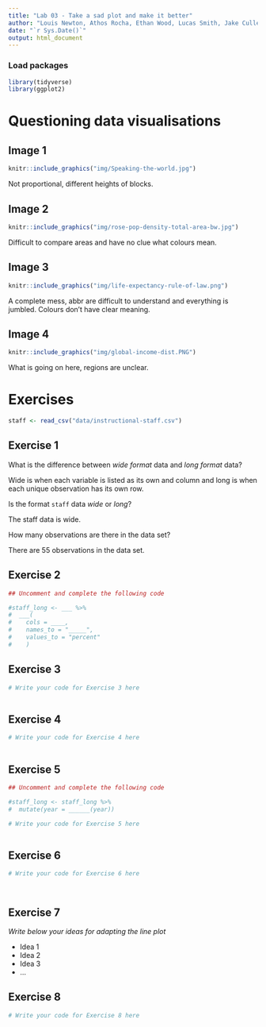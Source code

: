 ```yaml
---
title: "Lab 03 - Take a sad plot and make it better"
author: "Louis Newton, Athos Rocha, Ethan Wood, Lucas Smith, Jake Cullen and Aniruddh Iyer - IDS Team 6"
date: "`r Sys.Date()`"
output: html_document
---
```


### Load packages

```r
library(tidyverse)
library(ggplot2)
```


# Questioning data visualisations

## Image 1

```r
knitr::include_graphics("img/Speaking-the-world.jpg")
```

Not proportional, different heights of blocks.




## Image 2

```r
knitr::include_graphics("img/rose-pop-density-total-area-bw.jpg")
```

Difficult to compare areas and have no clue what colours mean.



## Image 3

```r
knitr::include_graphics("img/life-expectancy-rule-of-law.png")
```

A complete mess, abbr are difficult to understand and everything is jumbled. Colours don't have clear meaning.




## Image 4

```r
knitr::include_graphics("img/global-income-dist.PNG")
```

What is going on here, regions are unclear.





# Exercises

```r
staff <- read_csv("data/instructional-staff.csv")
```


## Exercise 1

What is the difference between *wide format* data and *long format* data?

Wide is when each variable is listed as its own and column and long is when each unique observation has its own row.

Is the format `staff` data *wide* or *long*?

The staff data is wide.

How many observations are there in the data set?

There are 55 observations in the data set.

## Exercise 2

```r
## Uncomment and complete the following code

#staff_long <- ___ %>%
#  ___(
#    cols = ____, 
#    names_to = "_____",
#    values_to = "percent"
#    )

```


## Exercise 3

```r
# Write your code for Exercise 3 here



```

## Exercise 4

```r
# Write your code for Exercise 4 here



```

## Exercise 5

```r
## Uncomment and complete the following code

#staff_long <- staff_long %>%
#  mutate(year = ______(year))
```


```r
# Write your code for Exercise 5 here



```

## Exercise 6

```r
# Write your code for Exercise 6 here




```

## Exercise 7

_Write below your ideas for adapting the line plot_

* Idea 1
* Idea 2
* Idea 3
* ...


## Exercise 8

```r
# Write your code for Exercise 8 here



```

